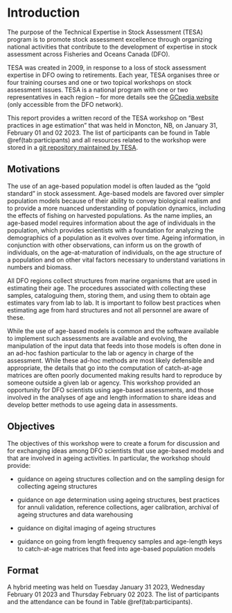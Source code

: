 # Introduction {#sec:introduction}

The purpose of the Technical Expertise in Stock Assessment (TESA) program is to promote stock
assessment excellence through organizing national activities that contribute to the development of
expertise in stock assessment across Fisheries and Oceans Canada (DFO).

TESA was created in 2009, in response to a loss of stock assessment expertise in DFO owing
to retirements. Each year, TESA organises three or four training courses and one or two topical
workshops on stock assessment issues. TESA is a national program with one or two representatives
in each region – for more details see the [GCpedia website](http://www.gcpedia.gc.ca/wiki/DFO_Science_TESA_ETES) (only accessible from the DFO network).

This report provides a written record of the TESA workshop on "Best practices in age estimation" that was held in Moncton, NB, on January 31, February 01 and 02 2023. The list of participants can be found in Table \@ref(tab:participants) and all resources related to the workshop were stored in a [git repository maintained by TESA](https://github.com/TESA-workshops/ageing-best-practices-2023).

## Motivations

The use of an age-based population model is often lauded as the “gold standard” in stock assessment. Age-based models are favored over simpler population models because of their ability to convey biological realism and to provide a more nuanced understanding of population dynamics, including the effects of fishing on harvested populations. As the name implies, an age-based model requires information about the age of individuals in the population, which provides scientists with a foundation for analyzing the demographics of a population as it evolves over time. Ageing information, in conjunction with other observations, can inform us on the growth of individuals, on the age-at-maturation of individuals, on the age structure of a population and on other vital factors necessary to understand variations in numbers and biomass.

All DFO regions collect structures from marine organisms that are used in estimating their age. The procedures associated with collecting these samples, cataloguing them, storing them, and using them to obtain age estimates vary from lab to lab. It is important to follow best practices when estimating age from hard structures and not all personnel are aware of these.

While the use of age-based models is common and the software available to implement such assessments are available and evolving, the manipulation of the input data that feeds into those models is often done in an ad-hoc fashion particular to the lab or agency in charge of the assessment. While these ad-hoc methods are most likely defensible and appropriate, the details that go into the computation of catch-at-age matrices are often poorly documented making results hard to reproduce by someone outside a given lab or agency. This workshop provided an opportunity for DFO scientists using age-based assessments, and those involved in the analyses of age and length information to share ideas and develop better methods to use ageing data in assessments.

## Objectives

The objectives of this workshop were to create a forum for discussion and for exchanging ideas among DFO scientists that use age-based models and that are involved in ageing activities. In particular, the workshop should provide:

- guidance on ageing structures collection and on the sampling design for collecting ageing structures

- guidance on age determination using ageing structures, best practices for annuli validation, reference collections, ager calibration, archival of ageing structures and data warehousing 

- guidance on digital imaging of ageing structures

- guidance on going from length frequency samples and age-length keys to catch-at-age matrices that feed into age-based population models


## Format

A hybrid meeting was held on Tuesday January 31 2023, Wednesday February 01 2023 and Thursday February 02 2023. The list of participants and the attendance can be found in Table \@ref(tab:participants).

